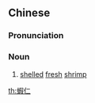 {{also|虾仁}}
==Chinese==
{{zh-forms|s=虾仁}}
{{wikipedia|lang=zh}}

===Pronunciation===
{{zh-pron
|m=xiārén
|c=haa1 jan4
|h=pfs=hà-yìn
|mn=hê-jîn/hê-lîn
|cat=n
}}

===Noun===
{{zh-noun}}

# [[shelled]] [[fresh]] [[shrimp]]

{{zh-cat|Foods}}

[[th:蝦仁]]